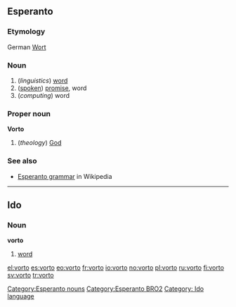 ==Esperanto==
===Etymology===
German [[Wort]]
===Noun===
{{eo-noun}}
#(''linguistics'') [[word]]
#([[spoken]]) [[promise]], word
#(''computing'') word

===Proper noun===
'''Vorto'''

#(''theology'') [[God]]

===See also===
*[[w:Esperanto grammar|Esperanto grammar]] in Wikipedia

[[Category:Esperanto nouns]]
[[Category:Esperanto BRO2]]

----

==Ido==
===Noun===
'''vorto'''

#[[word]]

[[Category: Ido language]]

[[el:vorto]]
[[es:vorto]]
[[eo:vorto]]
[[fr:vorto]]
[[io:vorto]]
[[no:vorto]]
[[pl:vorto]]
[[ru:vorto]]
[[fi:vorto]]
[[sv:vorto]]
[[tr:vorto]]